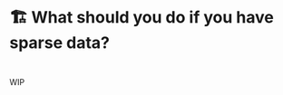 # 🏗️ What should you do if you have sparse data? {#sec-sparse}

::: {style="visibility: hidden; height: 0px;"}
## What should you do if you have sparse data?
:::

WIP
